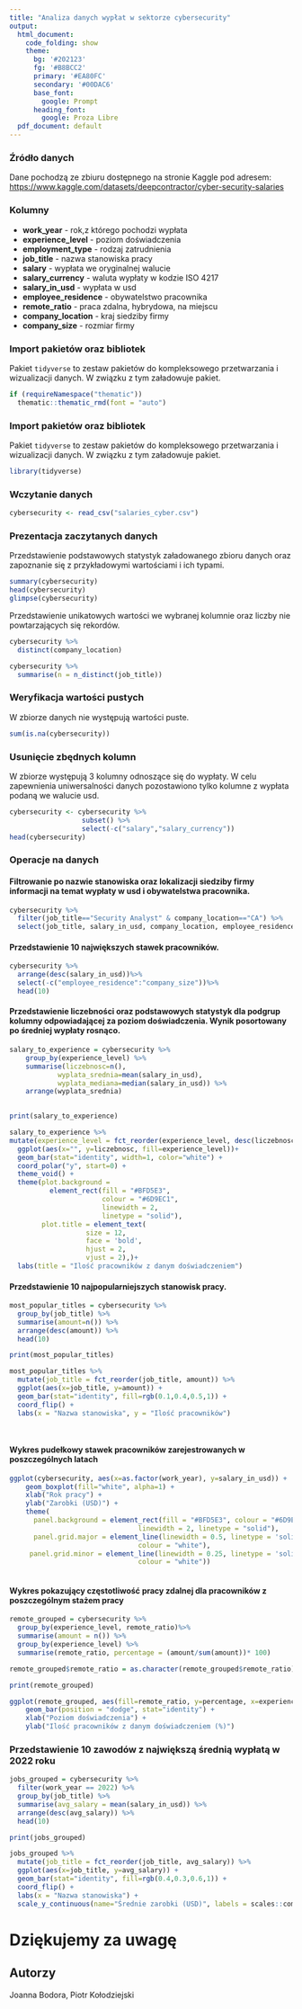 ---
title: "Analiza danych wypłat w sektorze cybersecurity"
output:
  html_document:
    code_folding: show
    theme:
      bg: '#202123'
      fg: '#B8BCC2'
      primary: '#EA80FC'
      secondary: '#00DAC6'
      base_font:
        google: Prompt
      heading_font:
        google: Proza Libre
  pdf_document: default
---

### Źródło danych

Dane pochodzą ze zbiuru dostępnego na stronie Kaggle pod adresem: <https://www.kaggle.com/datasets/deepcontractor/cyber-security-salaries>

### Kolumny

-   **work_year** - rok,z którego pochodzi wypłata
-   **experience_level** - poziom doświadczenia
-   **employment_type** - rodzaj zatrudnienia
-   **job_title** - nazwa stanowiska pracy
-   **salary** - wypłata we oryginalnej walucie
-   **salary_currency** - waluta wypłaty w kodzie ISO 4217
-   **salary_in_usd** - wypłata w usd
-   **employee_residence** - obywatelstwo pracownika
-   **remote_ratio** - praca zdalna, hybrydowa, na miejscu
-   **company_location** - kraj siedziby firmy
-   **company_size** - rozmiar firmy

### Import pakietów oraz bibliotek

Pakiet `tidyverse` to zestaw pakietów do kompleksowego przetwarzania i wizualizacji danych. W związku z tym załadowuje pakiet.

```{r setup, include=FALSE}
if (requireNamespace("thematic")) 
  thematic::thematic_rmd(font = "auto")
```

### Import pakietów oraz bibliotek

Pakiet `tidyverse` to zestaw pakietów do kompleksowego przetwarzania i wizualizacji danych. W związku z tym załadowuje pakiet.

```{r}
library(tidyverse)
```

### Wczytanie danych

```{r}
cybersecurity <- read_csv("salaries_cyber.csv")

```

### Prezentacja zaczytanych danych

Przedstawienie podstawowych statystyk załadowanego zbioru danych oraz zapoznanie się z przykładowymi wartościami i ich typami.

```{r}
summary(cybersecurity)
head(cybersecurity)
glimpse(cybersecurity)
```

Przedstawienie unikatowych wartości we wybranej kolumnie oraz liczby nie powtarzających się rekordów.

```{r}
cybersecurity %>%
  distinct(company_location)

cybersecurity %>%
  summarise(n = n_distinct(job_title))
```

### Weryfikacja wartości pustych

W zbiorze danych nie występują wartości puste.

```{r}

sum(is.na(cybersecurity))
```

### Usunięcie zbędnych kolumn

W zbiorze występują 3 kolumny odnoszące się do wypłaty. W celu zapewnienia uniwersalności danych pozostawiono tylko kolumne z wypłata podaną we walucie usd.

```{r}
cybersecurity <- cybersecurity %>%
                  subset() %>%
                  select(-c("salary","salary_currency"))
head(cybersecurity)
```

### Operacje na danych

#### Filtrowanie po nazwie stanowiska oraz lokalizacji siedziby firmy informacji na temat wypłaty w usd i obywatelstwa pracownika.

```{r}
cybersecurity %>%
  filter(job_title=="Security Analyst" & company_location=="CA") %>%
  select(job_title, salary_in_usd, company_location, employee_residence)
```

#### Przedstawienie 10 największych stawek pracowników.

```{r}
cybersecurity %>%
  arrange(desc(salary_in_usd))%>%
  select(-c("employee_residence":"company_size"))%>%
  head(10)
```

#### Przedstawienie liczebności oraz podstawowych statystyk dla podgrup kolumny odpowiadającej za poziom doświadczenia. Wynik posortowany po średniej wypłaty rosnąco.

```{r}
salary_to_experience = cybersecurity %>%
    group_by(experience_level) %>%
    summarise(liczebnosc=n(),
            wyplata_srednia=mean(salary_in_usd),
            wyplata_mediana=median(salary_in_usd)) %>%
    arrange(wyplata_srednia)
    

print(salary_to_experience)

salary_to_experience %>%
mutate(experience_level = fct_reorder(experience_level, desc(liczebnosc))) %>%
  ggplot(aes(x="", y=liczebnosc, fill=experience_level))+
  geom_bar(stat="identity", width=1, color="white") +
  coord_polar("y", start=0) +
  theme_void() +
  theme(plot.background = 
          element_rect(fill = "#BFD5E3",
                       colour = "#6D9EC1",
                       linewidth = 2,
                       linetype = "solid"),
        plot.title = element_text(          
                   size = 12,                
                   face = 'bold',            
                   hjust = 2,                
                   vjust = 2),)+
  labs(title = "Ilość pracowników z danym doświadczeniem")
```

#### Przedstawienie 10 najpopularniejszych stanowisk pracy.

```{r}
most_popular_titles = cybersecurity %>%
  group_by(job_title) %>%
  summarise(amount=n()) %>%
  arrange(desc(amount)) %>%
  head(10)

print(most_popular_titles)

most_popular_titles %>%
  mutate(job_title = fct_reorder(job_title, amount)) %>%
  ggplot(aes(x=job_title, y=amount)) +
  geom_bar(stat="identity", fill=rgb(0.1,0.4,0.5,1)) +
  coord_flip() +
  labs(x = "Nazwa stanowiska", y = "Ilość pracowników")

  
```

#### Wykres pudełkowy stawek pracowników zarejestrowanych w poszczególnych latach

```{r}

ggplot(cybersecurity, aes(x=as.factor(work_year), y=salary_in_usd)) + 
    geom_boxplot(fill="white", alpha=1) + 
    xlab("Rok pracy") +
    ylab("Zarobki (USD)") +
    theme(
      panel.background = element_rect(fill = "#BFD5E3", colour = "#6D9EC1",
                                linewidth = 2, linetype = "solid"),
      panel.grid.major = element_line(linewidth = 0.5, linetype = 'solid',
                                colour = "white"), 
     panel.grid.minor = element_line(linewidth = 0.25, linetype = 'solid',
                                colour = "white"))
    
```

#### Wykres pokazujący częstotliwość pracy zdalnej dla pracowników z poszczególnym stażem pracy

```{r}
remote_grouped = cybersecurity %>%
  group_by(experience_level, remote_ratio)%>%
  summarise(amount = n()) %>%
  group_by(experience_level) %>%
  summarise(remote_ratio, percentage = (amount/sum(amount))* 100)

remote_grouped$remote_ratio = as.character(remote_grouped$remote_ratio)

print(remote_grouped)

ggplot(remote_grouped, aes(fill=remote_ratio, y=percentage, x=experience_level)) +
    geom_bar(position = "dodge", stat="identity") +
    xlab("Poziom doświadczenia") +
    ylab("Ilość pracowników z danym doświadczeniem (%)")
```

### Przedstawienie 10 zawodów z największą średnią wypłatą w 2022 roku

```{r}
jobs_grouped = cybersecurity %>%
  filter(work_year == 2022) %>%
  group_by(job_title) %>%
  summarise(avg_salary = mean(salary_in_usd)) %>% 
  arrange(desc(avg_salary)) %>%
  head(10)

print(jobs_grouped)

jobs_grouped %>%
  mutate(job_title = fct_reorder(job_title, avg_salary)) %>%
  ggplot(aes(x=job_title, y=avg_salary)) +
  geom_bar(stat="identity", fill=rgb(0.4,0.3,0.6,1)) +
  coord_flip() +
  labs(x = "Nazwa stanowiska") +
  scale_y_continuous(name="Średnie zarobki (USD)", labels = scales::comma)
```

# Dziękujemy za uwagę

## Autorzy

Joanna Bodora, Piotr Kołodziejski
